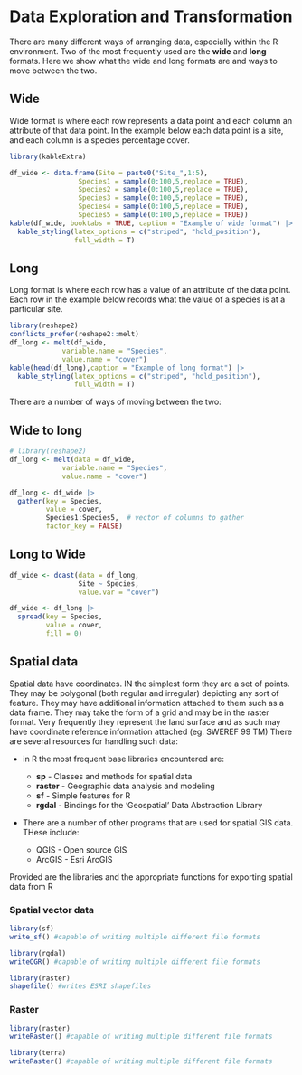 # Data Exploration and Transformation

There are many different ways of arranging data, especially within the R environment. Two of the most frequently used are the **wide** and **long** formats. Here we show what the wide and long formats are and ways to move between the two.

## Wide
Wide format is where each row represents a data point and each column an attribute of that data point. In the example below each data point is a site, and each column is a species percentage cover.
```r
library(kableExtra)

df_wide <- data.frame(Site = paste0("Site_",1:5),
                 Species1 = sample(0:100,5,replace = TRUE),
                 Species2 = sample(0:100,5,replace = TRUE),
                 Species3 = sample(0:100,5,replace = TRUE),
                 Species4 = sample(0:100,5,replace = TRUE),
                 Species5 = sample(0:100,5,replace = TRUE))
kable(df_wide, booktabs = TRUE, caption = "Example of wide format") |>
  kable_styling(latex_options = c("striped", "hold_position"),
                full_width = T)
```

## Long
Long format is where each row has a value of an attribute of the data point. Each row in the example below records what the value of a species is at a particular site.

```r
library(reshape2)
conflicts_prefer(reshape2::melt)
df_long <- melt(df_wide,
             variable.name = "Species",
             value.name = "cover")
kable(head(df_long),caption = "Example of long format") |>
  kable_styling(latex_options = c("striped", "hold_position"),
                full_width = T)
```

There are a number of ways of moving between the two:

## Wide to long
```r

# library(reshape2)
df_long <- melt(data = df_wide,
             variable.name = "Species",
             value.name = "cover")

df_long <- df_wide |>
  gather(key = Species,
         value = cover,
         Species1:Species5,  # vector of columns to gather
         factor_key = FALSE)

```

## Long to Wide
```r
df_wide <- dcast(data = df_long,
                 Site ~ Species, 
                 value.var = "cover")

df_wide <- df_long |>
  spread(key = Species,
         value = cover,
         fill = 0)
```

## Spatial data

Spatial data have coordinates. IN the simplest form they are a set of points. They may be polygonal (both regular and irregular) depicting any sort of feature. They may have additional information attached to them such as a data frame. They may take the form of a grid and may be in the raster format. Very frequently they represent the land surface and as such may have coordinate reference information attached (eg. SWEREF 99 TM) There are several resources for handling such data:

 - in R the most frequent base libraries encountered are:
 
    - **sp** - Classes and methods for spatial data 
    - **raster** - Geographic data analysis and modeling 
    - **sf** - Simple features for R 
    - **rgdal** -  Bindings for the 'Geospatial' Data Abstraction Library 
  
 - There are a number of other programs that are used for spatial GIS data. THese include:
    - QGIS - Open source GIS 
    - ArcGIS - Esri ArcGIS

Provided are the libraries and the appropriate functions for exporting spatial data from R

### Spatial vector data
```r
library(sf)
write_sf() #capable of writing multiple different file formats

library(rgdal)
writeOGR() #capable of writing multiple different file formats

library(raster)
shapefile() #writes ESRI shapefiles
```
### Raster
```r
library(raster)
writeRaster() #capable of writing multiple different file formats

library(terra)
writeRaster() #capable of writing multiple different file formats

```